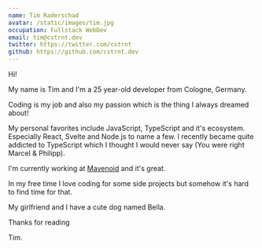 ```yaml
---
name: Tim Raderschad
avatar: /static/images/tim.jpg
occupation: Fullstack WebDev
email: tim@cstrnt.dev
twitter: https://twitter.com/cstrnt
github: https://github.com/cstrnt.dev
---
```


Hi!

My name is Tim and I'm a 25 year-old developer from Cologne, Germany.

Coding is my job and also my passion which is the thing I always dreamed about!

My personal favorites include JavaScript, TypeScript and it's ecosystem. Especially React, Svelte and Node.js to name a few. I recently became quite addicted to TypeScript which I thought I would never say (You were right Marcel & Philipp).

I'm currently working at [Mavenoid](https://mavenoid.com) and it's great.

In my free time I love coding for some side projects but somehow it's hard to find time for that.

My girlfriend and I have a cute dog named Bella.

Thanks for reading

Tim.

